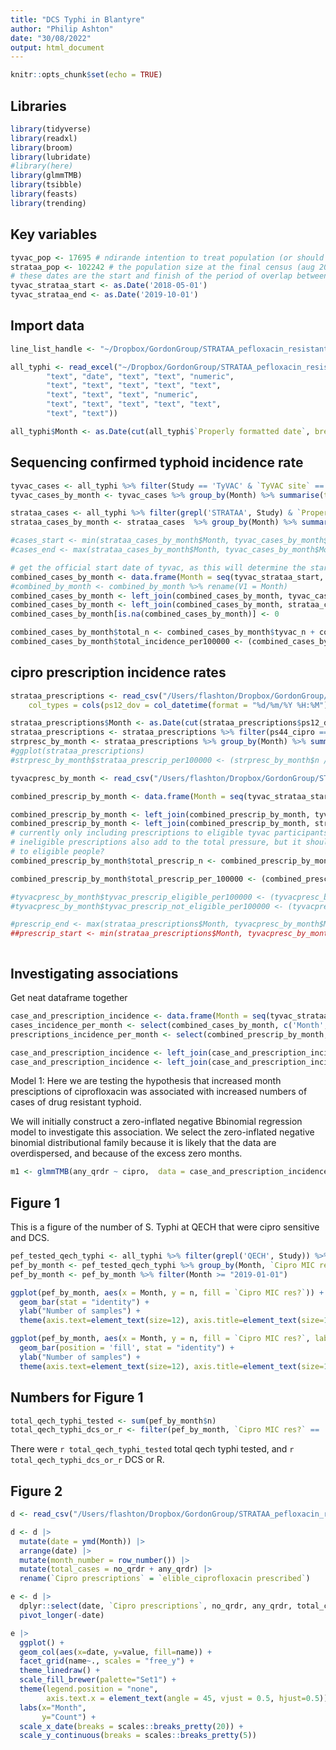 ```yaml
---
title: "DCS Typhi in Blantyre"
author: "Philip Ashton"
date: "30/08/2022"
output: html_document
---
```


```r
knitr::opts_chunk$set(echo = TRUE)
```

## Libraries

```r
library(tidyverse)
library(readxl)
library(broom)
library(lubridate)
#library(here)
library(glmmTMB)
library(tsibble)
library(feasts)
library(trending)
```

## Key variables

```r
tyvac_pop <- 17695 # ndirande intention to treat population (or should we use the per protocol number?)
strataa_pop <- 102242 # the population size at the final census (aug 2018-April 2019)
# these dates are the start and finish of the period of overlap between strataa and tyvac
tyvac_strataa_start <- as.Date('2018-05-01')
tyvac_strataa_end <- as.Date('2019-10-01')

```

## Import data

```r

line_list_handle <- "~/Dropbox/GordonGroup/STRATAA_pefloxacin_resistant_typhi/data_munging/2022.04.08/2022.04.08 line list.xlsx"

all_typhi <- read_excel("~/Dropbox/GordonGroup/STRATAA_pefloxacin_resistant_typhi/data_munging/2022.04.08/2022.04.08 line list.xlsx", col_types = c("text", "text", "text", 
        "text", "date", "text", "text", "numeric", 
        "text", "text", "text", "text", "text", 
        "text", "text", "text", "numeric", 
        "text", "text", "text", "text", "text", 
        "text", "text"))

all_typhi$Month <- as.Date(cut(all_typhi$`Properly formatted date`, breaks = "month"))


```

## Sequencing confirmed typhoid incidence rate

```r

tyvac_cases <- all_typhi %>% filter(Study == 'TyVAC' & `TyVAC site` == 'Ndirande' & `Properly formatted date` < '2020-01-01' & !is.na(`Sequenced?`)) %>% filter(!grepl("^Ignore", Note))
tyvac_cases_by_month <- tyvac_cases %>% group_by(Month) %>% summarise(tyvac_n = n())

strataa_cases <- all_typhi %>% filter(grepl('STRATAA', Study) & `Properly formatted date` < '2020-01-01' & !is.na(`Sequenced?`))
strataa_cases_by_month <- strataa_cases  %>% group_by(Month) %>% summarise(strataa_n = n())

#cases_start <- min(strataa_cases_by_month$Month, tyvac_cases_by_month$Month)
#cases_end <- max(strataa_cases_by_month$Month, tyvac_cases_by_month$Month)

# get the official start date of tyvac, as this will determine the start period
combined_cases_by_month <- data.frame(Month = seq(tyvac_strataa_start, tyvac_strataa_end, "months")) 
#combined_by_month <- combined_by_month %>% rename(V1 = Month)
combined_cases_by_month <- left_join(combined_cases_by_month, tyvac_cases_by_month, by = 'Month')
combined_cases_by_month <- left_join(combined_cases_by_month, strataa_cases_by_month, by = 'Month')
combined_cases_by_month[is.na(combined_cases_by_month)] <- 0

combined_cases_by_month$total_n <- combined_cases_by_month$tyvac_n + combined_cases_by_month$strataa_n
combined_cases_by_month$total_incidence_per100000 <- (combined_cases_by_month$total_n / strataa_pop) * 100000

```

## cipro prescription incidence rates

```r

strataa_prescriptions <- read_csv("/Users/flashton/Dropbox/GordonGroup/STRATAA_pefloxacin_resistant_typhi/data_munging/2021.04.08/2021.04.01 strataa_ndirande_prescribed from James Meiring.csv", 
    col_types = cols(ps12_dov = col_datetime(format = "%d/%m/%Y %H:%M")))

strataa_prescriptions$Month <- as.Date(cut(strataa_prescriptions$ps12_dov, breaks = "month"))
strataa_prescriptions <- strataa_prescriptions %>% filter(ps44_cipro == 1)
strpresc_by_month <- strataa_prescriptions %>% group_by(Month) %>% summarise(strataa_prescrip_n = n())
#ggplot(strataa_prescriptions)
#strpresc_by_month$strataa_prescrip_per100000 <- (strpresc_by_month$n / strataa_pop) * 100000

tyvacpresc_by_month <- read_csv("/Users/flashton/Dropbox/GordonGroup/STRATAA_pefloxacin_resistant_typhi/data_munging/2021.04.08/2021.04.08 cipro prescriptions.csv", col_types = cols(Month = col_date(format = "%d/%m/%Y")))

combined_prescrip_by_month <- data.frame(Month = seq(tyvac_strataa_start, tyvac_strataa_end, "months")) 

combined_prescrip_by_month <- left_join(combined_prescrip_by_month, tyvacpresc_by_month, by = 'Month')
combined_prescrip_by_month <- left_join(combined_prescrip_by_month, strpresc_by_month, by = 'Month')
# currently only including prescriptions to eligible tyvac participants, not ineligible
# ineligible prescriptions also add to the total pressure, but it should be negligible compared with the prescriptions
# to eligible people?
combined_prescrip_by_month$total_prescrip_n <- combined_prescrip_by_month$tyvac_eligible_ciprofloxacin_prescribed + combined_prescrip_by_month$strataa_prescrip_n

combined_prescrip_by_month$total_prescrip_per_100000 <- (combined_prescrip_by_month$total_prescrip_n / strataa_pop) * 100000

#tyvacpresc_by_month$tyvac_prescrip_eligible_per100000 <- (tyvacpresc_by_month$tyvac_eligible_ciprofloxacin_prescribed / tyvac_pop) * 100000
#tyvacpresc_by_month$tyvac_prescrip_not_eligible_per100000 <- (tyvacpresc_by_month$tyvac_not_eligible_ciprofloxacin_prescribed / tyvac_pop) * 100000

#prescrip_end <- max(strataa_prescriptions$Month, tyvacpresc_by_month$Month)
##prescrip_start <- min(strataa_prescriptions$Month, tyvacpresc_by_month$Month)



```


## Investigating associations

Get neat dataframe together

```r

case_and_prescription_incidence <- data.frame(Month = seq(tyvac_strataa_start, tyvac_strataa_end, "months")) 
cases_incidence_per_month <- select(combined_cases_by_month, c('Month', 'total_incidence_per100000'))
prescriptions_incidence_per_month <- select(combined_prescrip_by_month, c('Month', 'total_prescrip_per_100000'))

case_and_prescription_incidence <- left_join(case_and_prescription_incidence, cases_incidence_per_month, by = 'Month')
case_and_prescription_incidence <- left_join(case_and_prescription_incidence, prescriptions_incidence_per_month, by = 'Month')

```

Model 1: Here we are testing the hypothesis that increased month presciptions of ciprofloxacin was associated with increased numbers of cases of drug resistant typhoid.

We will initially construct a zero-inflated negative Bbinomial regression model to investigate this association. We select the zero-inflated negative binomial distributional family because it is likely that the data are overdispersed, and because of the excess zero months.

```r

m1 <- glmmTMB(any_qrdr ~ cipro,  data = case_and_prescription_incidence, family = "nbinom1")

```

## Figure 1

This is a figure of the number of S. Typhi at QECH that were cipro sensitive and DCS.

```r

pef_tested_qech_typhi <- all_typhi %>% filter(grepl('QECH', Study)) %>% filter(!is.na(`Cipro MIC res?`))
pef_by_month <- pef_tested_qech_typhi %>% group_by(Month, `Cipro MIC res?`) %>% summarise(n = n())
pef_by_month <- pef_by_month %>% filter(Month >= "2019-01-01")

ggplot(pef_by_month, aes(x = Month, y = n, fill = `Cipro MIC res?`)) + 
  geom_bar(stat = "identity") + 
  ylab("Number of samples") +
  theme(axis.text=element_text(size=12), axis.title=element_text(size=14))

ggplot(pef_by_month, aes(x = Month, y = n, fill = `Cipro MIC res?`, label = n)) + 
  geom_bar(position = 'fill', stat = "identity") + 
  ylab("Number of samples") +
  theme(axis.text=element_text(size=12), axis.title=element_text(size=14))
```

## Numbers for Figure 1

```r
total_qech_typhi_tested <- sum(pef_by_month$n)
total_qech_typhi_dcs_or_r <- filter(pef_by_month, `Cipro MIC res?` == 'DCS' | `Cipro MIC res?` == 'R' ) %>% pull(n) %>% sum
```

There were `r total_qech_typhi_tested` total qech typhi tested, and `r total_qech_typhi_dcs_or_r` DCS or R.


## Figure 2

```r

d <- read_csv("/Users/flashton/Dropbox/GordonGroup/STRATAA_pefloxacin_resistant_typhi/epi_analysis/results/2022.06.17/2022.06.17.combined_typhi_data.csv", col_types = cols(Month = col_date(format = "%d/%m/%Y")))

d <- d |>
  mutate(date = ymd(Month)) |>
  arrange(date) |>
  mutate(month_number = row_number()) |>
  mutate(total_cases = no_qrdr + any_qrdr) |>
  rename(`Cipro prescriptions` = `elible_ciprofloxacin prescribed`)

e <- d |>
  dplyr::select(date, `Cipro prescriptions`, no_qrdr, any_qrdr, total_cases) |>
  pivot_longer(-date)

e |>
  ggplot() +
  geom_col(aes(x=date, y=value, fill=name)) +
  facet_grid(name~., scales = "free_y") +
  theme_linedraw() +
  scale_fill_brewer(palette="Set1") +
  theme(legend.position = "none",
        axis.text.x = element_text(angle = 45, vjust = 0.5, hjust=0.5)) +
  labs(x="Month",
       y="Count") +
  scale_x_date(breaks = scales::breaks_pretty(20)) +
  scale_y_continuous(breaks = scales::breaks_pretty(5))
```








